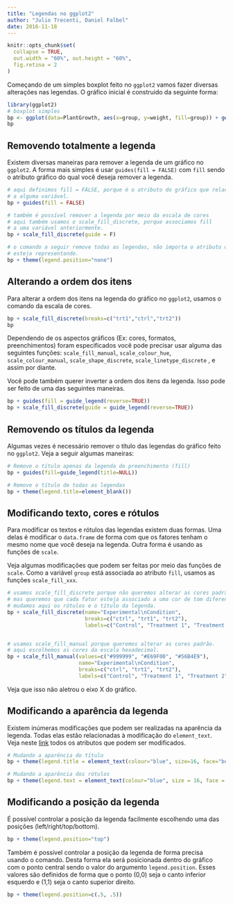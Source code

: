 ```yaml
---
title: "Legendas no ggplot2"
author: "Julio Trecenti, Daniel Falbel"
date: 2016-11-18
---
```


```r
knitr::opts_chunk$set(
  collapse = TRUE, 
  out.width = "60%", out.height = "60%",
  fig.retina = 2
)
```

Começando de um simples boxplot feito no `ggplot2` vamos fazer diversas alterações nas legendas. O gráfico inicial é construido da seguinte forma:

```r
library(ggplot2)
# boxplot simples
bp <- ggplot(data=PlantGrowth, aes(x=group, y=weight, fill=group)) + geom_boxplot()
bp
```

## Removendo totalmente a legenda

Existem diversas maneiras para remover a legenda de um gráfico no `ggplot2`. A forma mais simples é usar `guides(fill = FALSE)` com `fill` sendo o atributo gráfico do qual você deseja remover a legenda.

```r
# aqui definimos fill = FALSE, porque é o atributo do gráfico que relacionamos 
# a alguma variável.
bp + guides(fill = FALSE)

# também é possível remover a legenda por meio da escala de cores
# aqui também usamos o scale_fill_discrete, porque associamos fill
# a uma variável anteriormente.
bp + scale_fill_discrete(guide = F)
```

```r
# o comando a seguir remove todas as legendas, não importa o atributo que ela
# esteja representando.
bp + theme(legend.position="none")
```


## Alterando a ordem dos itens

Para alterar a ordem dos itens na legenda do gráfico no `ggplot2`, usamos o comando da escala de cores.

```r
bp + scale_fill_discrete(breaks=c("trt1","ctrl","trt2"))
bp
```

Dependendo de os aspectos gráficos (Ex: cores, formatos, preenchimentos) foram especificados você pode precisar usar alguma das seguintes funções: `scale_fill_manual`, `scale_colour_hue`, `scale_colour_manual`, `scale_shape_discrete`, `scale_linetype_discrete` , e assim por diante.

Você pode também querer inverter a ordem dos itens da legenda. Isso pode ser feito de uma das seguintes maneiras.

```r
bp + guides(fill = guide_legend(reverse=TRUE))
bp + scale_fill_discrete(guide = guide_legend(reverse=TRUE))
```

## Removendo os títulos da legenda

Algumas vezes é necessário remover o título das legendas do gráfico feito no `ggplot2`.
Veja a seguir algumas maneiras:

```r
# Remove o título apenas da legenda do preenchimento (fill)
bp + guides(fill=guide_legend(title=NULL))

# Remove o título de todas as legendas
bp + theme(legend.title=element_blank())
```

## Modificando texto, cores e rótulos

Para modificar os textos e rótulos das legendas existem duas formas. Uma delas é modificar o `data.frame` de forma com que os fatores tenham o mesmo nome que você deseja na legenda. Outra forma é usando as funções de `scale`. 

Veja algumas modificações que podem ser feitas por meio das funções de `scale`. Como a variável `group` está associada ao atributo `fill`, usamos as funções `scale_fill_xxx`.

```r
# usamos scale_fill_discrete porque não queremos alterar as cores padrão,
# mas queremos que cada fator esteja associado a uma cor de tom diferente.
# mudamos aqui os rótulos e o título da legenda.
bp + scale_fill_discrete(name="Experimental\nCondition",
                         breaks=c("ctrl", "trt1", "trt2"),
                         labels=c("Control", "Treatment 1", "Treatment 2"))


# usamos scale_fill_manual porque queremos alterar as cores padrão.
# aqui escolhemos as cores da escala hexadecimal.
bp + scale_fill_manual(values=c("#999999", "#E69F00", "#56B4E9"), 
                       name="Experimental\nCondition",
                       breaks=c("ctrl", "trt1", "trt2"),
                       labels=c("Control", "Treatment 1", "Treatment 2"))
```

Veja que isso não aletrou o eixo X do gráfico.

## Modificando a aparência da legenda

Existem inúmeras modificações que podem ser realizadas na aparência da legenda. Todas elas estão relacionadas à modificação do `element_text`. Veja neste [link](http://docs.ggplot2.org/0.9.2.1/element_text.html) todos os atributos que podem ser modificados.

```r
# Mudando a aparência do título
bp + theme(legend.title = element_text(colour="blue", size=16, face="bold"))
```

```r
# Mudando a aparência dos rótulos
bp + theme(legend.text = element_text(colour="blue", size = 16, face = "bold"))
```

## Modificando a posição da legenda

É possível controlar a posição da legenda facilmente escolhendo uma das posições (left/right/top/bottom).

```r
bp + theme(legend.position="top")
```

Também é possível controlar a posição da legenda de forma precisa usando o comando.
Desta forma ela será posicionada dentro do gráfico com o ponto central sendo o valor do argumento `legend.position`. Esses valores são definidos de forma que o ponto (0,0) seja o canto inferior esquerdo e (1,1) seja o canto superior direito.

```r
bp + theme(legend.position=c(.5, .5))
```